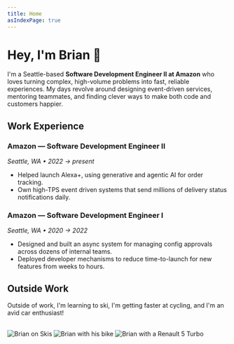```yaml
---
title: Home
asIndexPage: true
---
```



# Hey, I'm Brian 👋

I'm a Seattle-based **Software Development Engineer II at Amazon** who loves turning complex, high-volume problems into fast, reliable experiences.
My days revolve around designing event-driven services, mentoring teammates, and finding clever ways to make both code and customers happier.

## Work Experience

### Amazon — Software Development Engineer II

*Seattle, WA • 2022 → present*

- Helped launch Alexa+, using generative and agentic AI for order tracking.
- Own high-TPS event driven systems that send millions of delivery status notifications daily.

### Amazon — Software Development Engineer I

*Seattle, WA • 2020 → 2022*

- Designed and built an async system for managing config approvals across dozens of internal teams.
- Deployed developer mechanisms to reduce time-to-launch for new features from weeks to hours.

## Outside Work

Outside of work, I'm learning to ski, I'm getting faster at cycling, and 
I'm an avid car enthusiast!

<br/>

<div className="flex flex-col gap-4 sm:flex-row">
<Image
    src={brian_ski}
    placeholder="blur"
    alt='Brian on Skis'
    className="w-full sm:w-1/3 rounded-lg object-cover"
  />
  <Image
    src={brian_bike}
    placeholder="blur"
    alt='Brian with his bike'
    className="w-full sm:w-1/3 rounded-lg object-cover"
  />
  <Image
    src={brian_car}
    placeholder="blur"
    alt='Brian with a Renault 5 Turbo'
    className="w-full sm:w-1/3 rounded-lg object-cover"
  />
</div>
